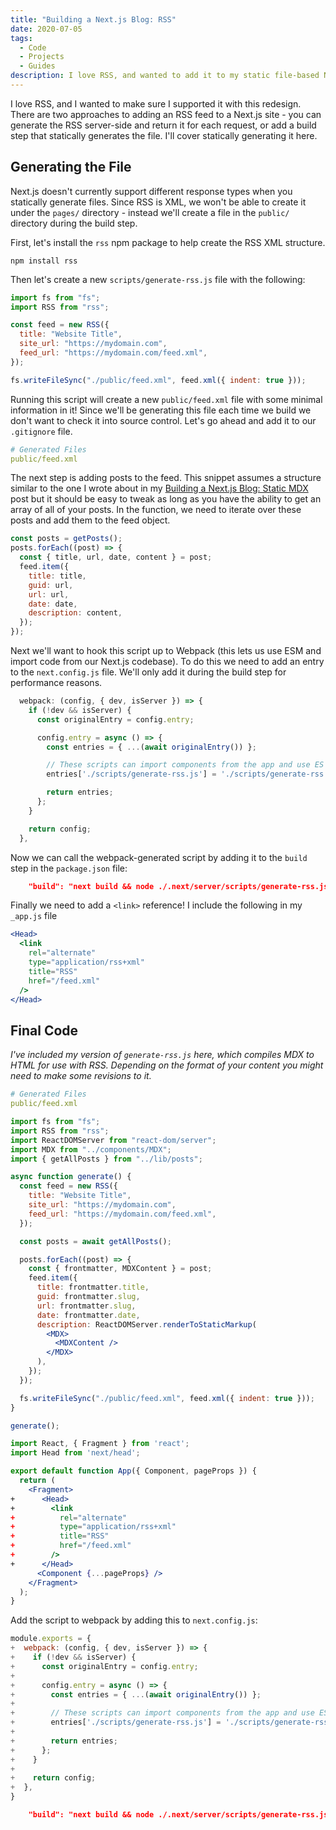 ```yaml
---
title: "Building a Next.js Blog: RSS"
date: 2020-07-05
tags:
  - Code
  - Projects
  - Guides
description: I love RSS, and wanted to add it to my static file-based Next.js blog. This tutorial will walk you through how to add it to yours!
---
```


I love RSS, and I wanted to make sure I supported it with this redesign. There are two approaches to adding an RSS feed to a Next.js site - you can generate the RSS server-side and return it for each request, or add a build step that statically generates the file. I'll cover statically generating it here.

## Generating the File

Next.js doesn't currently support different response types when you statically generate files. Since RSS is XML, we won't be able to create it under the `pages/` directory - instead we'll create a file in the `public/` directory during the build step.

First, let's install the `rss` npm package to help create the RSS XML structure.

```terminal
npm install rss
```

Then let's create a new `scripts/generate-rss.js` file with the following:

```jsx file=scripts/generate-rss.js copy
import fs from "fs";
import RSS from "rss";

const feed = new RSS({
  title: "Website Title",
  site_url: "https://mydomain.com",
  feed_url: "https://mydomain.com/feed.xml",
});

fs.writeFileSync("./public/feed.xml", feed.xml({ indent: true }));
```

Running this script will create a new `public/feed.xml` file with some minimal information in it! Since we'll be generating this file each time we build we don't want to check it into source control. Let's go ahead and add it to our `.gitignore` file.

```yaml
# Generated Files
public/feed.xml
```

The next step is adding posts to the feed. This snippet assumes a structure similar to the one I wrote about in my [Building a Next.js Blog: Static MDX](/blog/building-a-nextjs-blog-static-mdx) post but it should be easy to tweak as long as you have the ability to get an array of all of your posts. In the function, we need to iterate over these posts and add them to the feed object.

```javascript
const posts = getPosts();
posts.forEach((post) => {
  const { title, url, date, content } = post;
  feed.item({
    title: title,
    guid: url,
    url: url,
    date: date,
    description: content,
  });
});
```

Next we'll want to hook this script up to Webpack (this lets us use ESM and import code from our Next.js codebase). To do this we need to add an entry to the `next.config.js` file. We'll only add it during the build step for performance reasons.

```javascript file=next.config.js
  webpack: (config, { dev, isServer }) => {
    if (!dev && isServer) {
      const originalEntry = config.entry;

      config.entry = async () => {
        const entries = { ...(await originalEntry()) };

        // These scripts can import components from the app and use ES modules
        entries['./scripts/generate-rss.js'] = './scripts/generate-rss.js';

        return entries;
      };
    }

    return config;
  },
```

Now we can call the webpack-generated script by adding it to the `build` step in the `package.json` file:

```json
    "build": "next build && node ./.next/server/scripts/generate-rss.js",
```

Finally we need to add a `<link>` reference! I include the following in my `_app.js` file

```jsx
<Head>
  <link
    rel="alternate"
    type="application/rss+xml"
    title="RSS"
    href="/feed.xml"
  />
</Head>
```

## Final Code

_I've included my version of `generate-rss.js` here, which compiles MDX to HTML for use with RSS. Depending on the format of your content you might need to make some revisions to it._

```yaml file=.gitignore
# Generated Files
public/feed.xml
```

```jsx file=scripts/generate-rss.js
import fs from "fs";
import RSS from "rss";
import ReactDOMServer from "react-dom/server";
import MDX from "../components/MDX";
import { getAllPosts } from "../lib/posts";

async function generate() {
  const feed = new RSS({
    title: "Website Title",
    site_url: "https://mydomain.com",
    feed_url: "https://mydomain.com/feed.xml",
  });

  const posts = await getAllPosts();

  posts.forEach((post) => {
    const { frontmatter, MDXContent } = post;
    feed.item({
      title: frontmatter.title,
      guid: frontmatter.slug,
      url: frontmatter.slug,
      date: frontmatter.date,
      description: ReactDOMServer.renderToStaticMarkup(
        <MDX>
          <MDXContent />
        </MDX>
      ),
    });
  });

  fs.writeFileSync("./public/feed.xml", feed.xml({ indent: true }));
}

generate();
```

```jsx file=_app.js
import React, { Fragment } from 'react';
import Head from 'next/head';

export default function App({ Component, pageProps }) {
  return (
    <Fragment>
+      <Head>
+        <link
+          rel="alternate"
+          type="application/rss+xml"
+          title="RSS"
+          href="/feed.xml"
+        />
+      </Head>
      <Component {...pageProps} />
    </Fragment>
  );
}
```

Add the script to webpack by adding this to `next.config.js`:

```javascript file=next.config.js
module.exports = {
+  webpack: (config, { dev, isServer }) => {
+    if (!dev && isServer) {
+      const originalEntry = config.entry;
+
+      config.entry = async () => {
+        const entries = { ...(await originalEntry()) };
+
+        // These scripts can import components from the app and use ES modules
+        entries['./scripts/generate-rss.js'] = './scripts/generate-rss.js';
+
+        return entries;
+      };
+    }
+
+    return config;
+  },
}
```

```json file=package.json
    "build": "next build && node ./.next/server/scripts/generate-rss.js",
```
